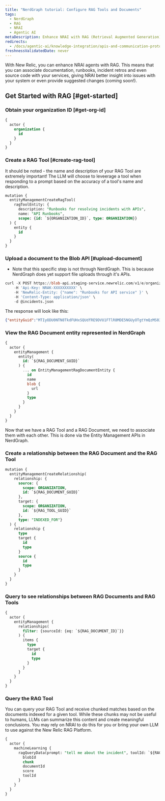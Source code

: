 ```yaml
---
title: "NerdGraph tutorial: Configure RAG Tools and Documents"
tags:
  - NerdGraph
  - RAG
  - NRAI
  - Agentic AI
metaDescription: Enhance NRAI with RAG (Retrieval Augmented Generation)
redirects:
  - /docs/agentic-ai/knowledge-integration/apis-and-communication-protocol
freshnessValidatedDate: never
---
```


With New Relic, you can enhance NRAI agents with RAG. This means that you can associate documentation, runbooks, incident retros and even source code with your services, giving NRAI better insight into issues with your system or even provide suggested changes (coming soon!).

## Get Started with RAG [#get-started]

### Obtain your organization ID [#get-org-id]

```sql
{
  actor {
    organization {
      id
    }
  }
}
```

### Create a RAG Tool [#create-rag-tool]

It should be noted - the name and description of your RAG Tool are extremely important! The LLM will choose to leveerage a tool when responding to a prompt based on the accuracy of a tool's name and description.

```sql
mutation {
  entityManagementCreateRagTool(
    ragToolEntity: {
      description: "Runbooks for resolving incidents with APIs",
      name: "API Runbooks",
      scope: {id: `${ORGANIZATION_ID}`, type: ORGANIZATION}}
  ) {
    entity {
      id
    }
  }
}
```

### Upload a document to the Blob API [#upload-document]

* Note that this specific step is not through NerdGraph. This is because NerdGraph does yet support file uploads through it's APIs.

```sql
curl -X POST https://blob-api.staging-service.newrelic.com/v1/e/organizations/$ORGANIZATION_ID/RagDocuments \
    -H 'Api-Key: NRAK-XXXXXXXXXX' \
    -H 'NewRelic-Entity: {"name": "Runbooks for API service" }' \
    -H 'Content-Type: application/json' \
    -d @incidents.json
```

The response will look like this:

```json
{"entityGuid":"MTIyODU0NTN8TkdFUHxSQUdfRE9DVU1FTlR8MDE5NGUyOTgtYmQzMS03NzA4LWI3NzItYzQ4MTZlYjNhYThk","blobVersionEntity":null}
```

### View the RAG Document entity represented in NerdGraph

```sql
{
  actor {
    entityManagement {
      entity(
        id: `${RAG_DOCUMENT_GUID}`
      ) {
        ... on EntityManagementRagDocumentEntity {
          id
          name
          blob {
            url
          }
          type
        }
      }
    }
  }
}
```

Now that we have a RAG Tool and a RAG Document, we need to associate them with each other. This is done via the Entity Management APIs in NerdGraph.

### Create a relationship between the RAG Document and the RAG Tool

```sql
mutation {
  entityManagementCreateRelationship(
    relationship: {
      source: {
        scope: ORGANIZATION,
        id: `${RAG_DOCUMENT_GUID}`
      },
      target: {
        scope: ORGANIZATION,
        id: `${RAG_TOOL_GUID}`
      },
      type: "INDEXED_FOR"}
  ) {
    relationship {
      type
      target {
        id
        type
      }
      source {
        id
        type
      }
    }
  }
}
```

### Query to see relationships between RAG Documents and RAG Tools

```sql
{
  actor {
    entityManagement {
      relationships(
        filter: {sourceId: {eq: `${RAG_DOCUMENT_ID}`}}
      ) {
        items {
          type
          target {
            id
            type
          }
        }
      }
    }
  }
}
```

### Query the RAG Tool

You can query your RAG Tool and receive chunked matches based on the documents indexed for a given tool. While these chunks may not be useful to humans, LLMs can summarize this content and create meaningful conclusions. You may rely on NRAI to do this for you or bring your own LLM to use against the New Relic RAG Platform.

```sql
{
  actor {
    machineLearning {
      ragQueryData(prompt: "tell me about the incident", toolId: `${RAG_TOOL_GUID}`) {
        blobId
        chunk
        documentId
        score
        toolId
      }
    }
  }
}
```
